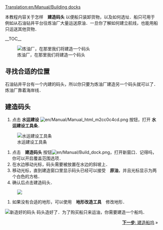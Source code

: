[[Translation:en/Manual/Building docks]]
{{zh/Manual/Tutorial/教程}}

本教程内容关于怎样　'''建造码头''' 以便船只装卸货物，以及如何选址．船只可用于例如从石油钻井平台往炼油厂大量运送原油．一旦你了解如何建立航线，也能用船只运送其他货物．

__TOC__

[[File:en/Manual/Dock construction 1.png|left|frame|炼油厂，在那里我们将建造一个码头]]
==寻找合适的位置==
石油钻井平台有一个内建的码头，所以你只要为炼油厂建造另一个码头就可以了．炼油厂靠着海岸线．
<div style="clear:left"></div>

==建造码头==
# 点击 '''水运建设''' [[File:en/Manual/Manual html m2cc0c4cd.png]] 按钮，打开 '''水运建设工具条'''．<br/>
[[File:en/Manual/Dock toolbar.png|frame|none|水运建设工具条]]
# 点击　'''建造码头''' 按钮[[File:en/Manual/Build dock.png]]，打开新窗口．记得吗，你可以开启覆盖范围选项．
#在水边移动光标，码头需要被放置在水边的斜坡上．
#移动光标，直到建造窗口里显示码头已经可以接受　'''原油'''，并且光标显示为两个白色的方格．
#确认后点击建造码头．<br/>
[[File:en/Manual/Dock construction 2.png|frame|none|]]
#如果没有合适的地形，可以使用　'''地形改造工具'''　修改地形．<br/>
[[File:en/Manual/Dock construction 3.png|frame|right|新造好的码头]]
码头造好了．为了购买船只来运油，你需要建造一个船坞．

<span style="float: right">[[zh/Manual/教程/建造船坞|'''下一步''': 建造船坞]] &raquo;</span>